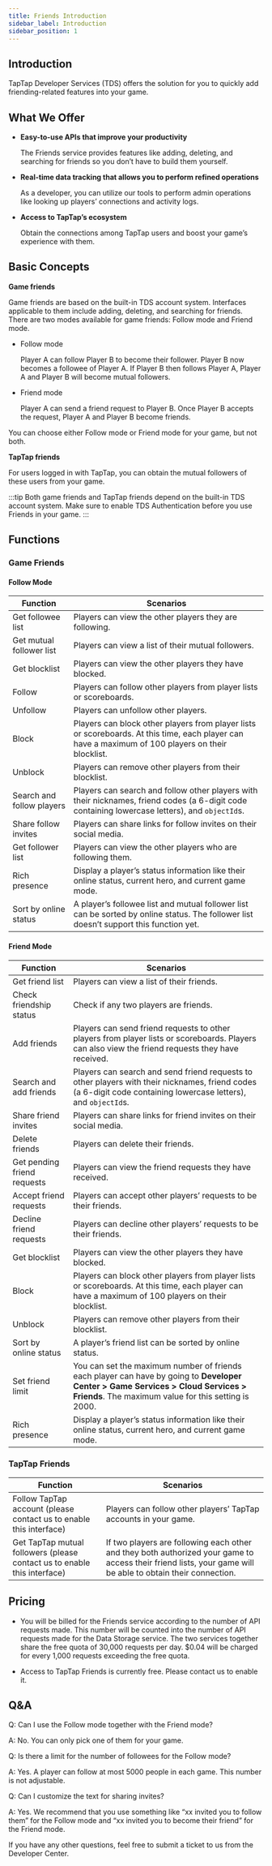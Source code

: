 ```yaml
---
title: Friends Introduction
sidebar_label: Introduction
sidebar_position: 1
---
```


## Introduction

TapTap Developer Services (TDS) offers the solution for you to quickly add friending-related features into your game.

## What We Offer

- **Easy-to-use APIs that improve your productivity**

  The Friends service provides features like adding, deleting, and searching for friends so you don’t have to build them yourself.

- **Real-time data tracking that allows you to perform refined operations**

  As a developer, you can utilize our tools to perform admin operations like looking up players’ connections and activity logs.

- **Access to TapTap’s ecosystem**

  Obtain the connections among TapTap users and boost your game’s experience with them.

## Basic Concepts

**Game friends**

Game friends are based on the built-in TDS account system. Interfaces applicable to them include adding, deleting, and searching for friends. There are two modes available for game friends: Follow mode and Friend mode.

- Follow mode

  Player A can follow Player B to become their follower. Player B now becomes a followee of Player A. If Player B then follows Player A, Player A and Player B will become mutual followers.

- Friend mode

  Player A can send a friend request to Player B. Once Player B accepts the request, Player A and Player B become friends.

You can choose either Follow mode or Friend mode for your game, but not both.

**TapTap friends**

For users logged in with TapTap, you can obtain the mutual followers of these users from your game.

:::tip
Both game friends and TapTap friends depend on the built-in TDS account system. Make sure to enable TDS Authentication before you use Friends in your game.
:::

## Functions

### Game Friends

#### Follow Mode

| **Function**              | **Scenarios**                                                                                                                                     |
| ------------------------- | ------------------------------------------------------------------------------------------------------------------------------------------------- |
| Get followee list         | Players can view the other players they are following.                                                                                            |
| Get mutual follower list  | Players can view a list of their mutual followers.                                                                                                |
| Get blocklist             | Players can view the other players they have blocked.                                                                                             |
| Follow                    | Players can follow other players from player lists or scoreboards.                                                                                |
| Unfollow                  | Players can unfollow other players.                                                                                                               |
| Block                     | Players can block other players from player lists or scoreboards. At this time, each player can have a maximum of 100 players on their blocklist. |
| Unblock                   | Players can remove other players from their blocklist.                                                                                            |
| Search and follow players | Players can search and follow other players with their nicknames, friend codes (a 6-digit code containing lowercase letters), and `objectId`s.    |
| Share follow invites      | Players can share links for follow invites on their social media.                                                                                 |
| Get follower list         | Players can view the other players who are following them.                                                                                        |
| Rich presence             | Display a player’s status information like their online status, current hero, and current game mode.                                              |
| Sort by online status     | A player’s followee list and mutual follower list can be sorted by online status. The follower list doesn’t support this function yet.            |

#### Friend Mode

| **Function**                | **Scenarios**                                                                                                                                                                           |
| --------------------------- | --------------------------------------------------------------------------------------------------------------------------------------------------------------------------------------- |
| Get friend list             | Players can view a list of their friends.                                                                                                                                               |
| Check friendship status     | Check if any two players are friends.                                                                                                                                                   |
| Add friends                 | Players can send friend requests to other players from player lists or scoreboards. Players can also view the friend requests they have received.                                       |
| Search and add friends      | Players can search and send friend requests to other players with their nicknames, friend codes (a 6-digit code containing lowercase letters), and `objectId`s.                         |
| Share friend invites        | Players can share links for friend invites on their social media.                                                                                                                       |
| Delete friends              | Players can delete their friends.                                                                                                                                                       |
| Get pending friend requests | Players can view the friend requests they have received.                                                                                                                                |
| Accept friend requests      | Players can accept other players’ requests to be their friends.                                                                                                                         |
| Decline friend requests     | Players can decline other players’ requests to be their friends.                                                                                                                        |
| Get blocklist               | Players can view the other players they have blocked.                                                                                                                                   |
| Block                       | Players can block other players from player lists or scoreboards. At this time, each player can have a maximum of 100 players on their blocklist.                                       |
| Unblock                     | Players can remove other players from their blocklist.                                                                                                                                  |
| Sort by online status       | A player’s friend list can be sorted by online status.                                                                                                                                  |
| Set friend limit            | You can set the maximum number of friends each player can have by going to **Developer Center > Game Services > Cloud Services > Friends**. The maximum value for this setting is 2000. |
| Rich presence               | Display a player’s status information like their online status, current hero, and current game mode.                                                                                    |

### TapTap Friends

| **Function**                                                             | **Scenarios**                                                                                                                                               |
| ------------------------------------------------------------------------ | ----------------------------------------------------------------------------------------------------------------------------------------------------------- |
| Follow TapTap account (please contact us to enable this interface)       | Players can follow other players’ TapTap accounts in your game.                                                                                             |
| Get TapTap mutual followers (please contact us to enable this interface) | If two players are following each other and they both authorized your game to access their friend lists, your game will be able to obtain their connection. |

## Pricing

- You will be billed for the Friends service according to the number of API requests made. This number will be counted into the number of API requests made for the Data Storage service. The two services together share the free quota of 30,000 requests per day. $0.04 will be charged for every 1,000 requests exceeding the free quota.

- Access to TapTap Friends is currently free. Please contact us to enable it.

## Q&A

Q: Can I use the Follow mode together with the Friend mode?

A: No. You can only pick one of them for your game.

Q: Is there a limit for the number of followees for the Follow mode?

A: Yes. A player can follow at most 5000 people in each game. This number is not adjustable.

Q: Can I customize the text for sharing invites?

A: Yes. We recommend that you use something like “xx invited you to follow them” for the Follow mode and “xx invited you to become their friend” for the Friend mode.

If you have any other questions, feel free to submit a ticket to us from the Developer Center.
